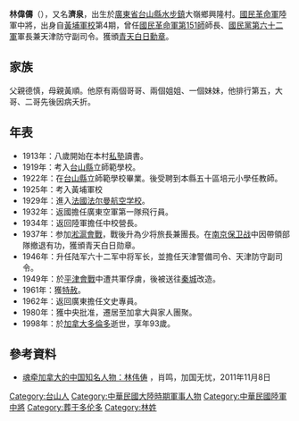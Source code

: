 {{Infobox Military Person
|name=林偉儔
|lived= 1905–1998
|placeofbirth={{QING}}[[廣東省|廣東省]][[台山縣|台山縣]] 
|placeofdeath={{CAN}}[[多倫多|多倫多]]
|image=
|caption=
|nickname=
|allegiance={{ROC}}
|branch=[[File:Flag_of_the_Republic_of_China_Army.svg|27px]] [[國民革命軍|國民革命軍]]
|serviceyears=1925-1949
|rank=陸軍中将
|commands=[[國民革命軍第151師|國民革命軍第151師]]師長、[[國民黨第六十二軍|國民黨第六十二軍]]軍長兼天津防守副司令
|unit=[[中華復興社|中華復興社]]
|battles=<br />[[對日抗戰|對日抗戰]]<br />[[国共内战|国共内战]]
|awards=
|laterwork=
}}
'''林偉儔'''（{{bd|1905年|4月15日|1998年|2月12日}}），又名'''濟泉'''，出生於[[廣東省|廣東省]][[台山縣|台山縣]][[水步鎮|水步鎮]]大嶺鄉興隆村。[[國民革命軍|國民革命軍]]陸軍中將，出身自[[黃埔軍校|黃埔軍校]]第4期，曾任[[國民革命軍第151師|國民革命軍第151師]]師長、[[國民黨第六十二軍|國民黨第六十二軍]]軍長兼天津防守副司令。獲頒[[青天白日勳章|青天白日勳章]]。

==家族==
父親德慎，母親黃順。他原有兩個哥哥、兩個姐姐、一個妹妹，他排行第五，大哥、二哥先後因病夭折。

==年表==
* 1913年：八歲開始在本村[[私塾|私塾]]讀書。
* 1919年：考入[[台山縣|台山縣]]立師範學校。
* 1922年：在[[台山縣|台山縣]]立師範學校畢業。後受聘到本縣五十區培元小學任教師。
* 1925年：考入黃埔軍校
* 1929年：進入[[法國|法國]][[法尔曼航空学校|法尔曼航空学校]]。
* 1932年：返國擔任廣東空軍第一隊飛行員。
* 1934年：返回陸軍擔任中校營長。
* 1937年：参加[[淞滬會戰|淞滬會戰]]，戰後升為少将旅長兼團長。在[[南京保卫战|南京保卫战]]中因帶領部隊撤退有功，獲頒青天白日勋章。
* 1946年：升任陆军六十二军中将军长，並擔任天津警備司令、天津防守副司令。
* 1949年：於[[平津會戰|平津會戰]]中遭共軍俘虜，後被送往[[秦城|秦城]]改造。
* 1961年：獲[[中华人民共和国特赦|特赦]]。
* 1962年：返回廣東擔任文史專員。
* 1980年：獲中央批准，遷居至加拿大與家人團聚。
* 1998年：於[[加拿大|加拿大]][[多倫多|多倫多]]逝世，享年93歲。

==參考資料==
* [http://info.51.ca/news/canada/2011/11/08/239386.shtml 魂牵加拿大的中国知名人物：林伟俦] {{Wayback|url=http://info.51.ca/news/canada/2011/11/08/239386.shtml |date=20111211080403 }}，肖鸣，加国无忧，2011年11月8日

{{DEFAULTSORT:L}}
[[Category:台山人|Category:台山人]]
[[Category:中華民國大陸時期軍事人物|Category:中華民國大陸時期軍事人物]]
[[Category:中華民國陸軍中將|Category:中華民國陸軍中將]]
[[Category:葬于多伦多|Category:葬于多伦多]]
[[Category:林姓|Category:林姓]]